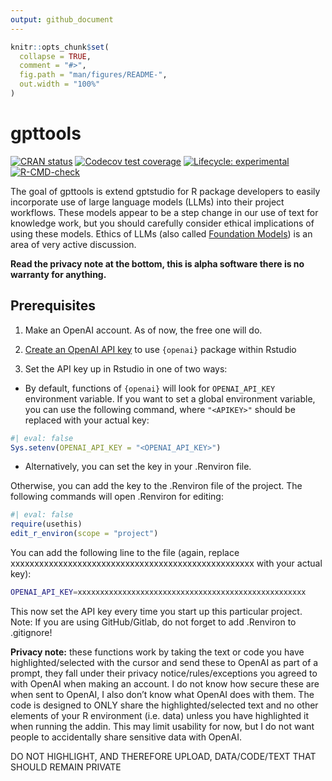 ```yaml
---
output: github_document
---
```


<!-- README.md is generated from README.Rmd. Please edit that file -->

```r
knitr::opts_chunk$set(
  collapse = TRUE,
  comment = "#>",
  fig.path = "man/figures/README-",
  out.width = "100%"
)
```

# gpttools

<!-- badges: start -->
[![CRAN status](https://www.r-pkg.org/badges/version/gpttools)](https://CRAN.R-project.org/package=gpttools)
[![Codecov test coverage](https://codecov.io/gh/JamesHWade/gpttools/branch/master/graph/badge.svg)](https://app.codecov.io/gh/JamesHWade/gpttools?branch=master)
[![Lifecycle: experimental](https://img.shields.io/badge/lifecycle-experimental-orange.svg)](https://lifecycle.r-lib.org/articles/stages.html#experimental)
[![R-CMD-check](https://github.com/JamesHWade/gpttools/actions/workflows/R-CMD-check.yaml/badge.svg)](https://github.com/JamesHWade/gpttools/actions/workflows/R-CMD-check.yaml)
<!-- badges: end -->

The goal of gpttools is extend gptstudio for R package developers to easily incorporate use of large language models (LLMs) into their project workflows. These models appear to be a step change in our use of text for knowledge work, but you should carefully consider ethical implications of using these models. Ethics of LLMs (also called [Foundation Models](https://arxiv.org/abs/2108.07258)) is an area of very active discussion.

**Read the privacy note at the bottom, this is alpha software there is no warranty for anything.**

## Prerequisites

1. Make an OpenAI account. As of now, the free one will do.

2. [Create an OpenAI API key](https://beta.openai.com/account/api-keys) to use `{openai}` package within Rstudio

3. Set the API key up in Rstudio in one of two ways:
  - By default, functions of `{openai}` will look for `OPENAI_API_KEY` environment variable. If you want to set a global environment variable, you can use the following command, where `"<APIKEY>"` should be replaced with your actual key:

```r
#| eval: false
Sys.setenv(OPENAI_API_KEY = "<OPENAI_API_KEY>")
```

  - Alternatively, you can set the key in your .Renviron file.

Otherwise, you can add the key to the .Renviron file of the project. The following commands will open .Renviron for editing:

```r
#| eval: false
require(usethis)
edit_r_environ(scope = "project")
```

You can add the following line to the file (again, replace xxxxxxxxxxxxxxxxxxxxxxxxxxxxxxxxxxxxxxxxxxxxxxxxxxx with your actual key):

```.bash
OPENAI_API_KEY=xxxxxxxxxxxxxxxxxxxxxxxxxxxxxxxxxxxxxxxxxxxxxxxxxxx
```

This now set the API key every time you start up this particular project. Note: If you are using GitHub/Gitlab, do not forget to add .Renviron to .gitignore!

**Privacy note:** these functions work by taking the text or code you have highlighted/selected with the cursor and send these to OpenAI as part of a prompt, they fall under their privacy notice/rules/exceptions you agreed to with OpenAI when making an account. I do not know how secure these are when sent to OpenAI, I also don't know what OpenAI does with them. The code is designed to ONLY share the highlighted/selected text and no other elements of your R environment (i.e. data) unless you have highlighted it when running the addin. This may limit usability for now, but I do not want people to accidentally share sensitive data with OpenAI.


DO NOT HIGHLIGHT, AND THEREFORE UPLOAD, DATA/CODE/TEXT THAT SHOULD REMAIN PRIVATE
